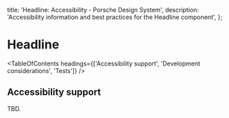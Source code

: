 
  title: 'Headline: Accessibility - Porsche Design System',
  description: 'Accessibility information and best practices for the Headline component',
};

# Headline <ComponentStatus tagName="p-headline"></ComponentStatus>

<TableOfContents headings={['Accessibility support', 'Development considerations', 'Tests']} />

## Accessibility support

TBD.
